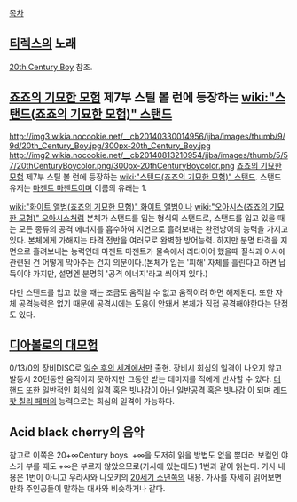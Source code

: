 [[목차]]
== [[티렉스]]의 노래 ==
[[20th Century Boy]] 참조.

== [[죠죠의 기묘한 모험]] 제7부 스틸 볼 런에 등장하는 [[wiki:"스탠드(죠죠의 기묘한 모험)" 스탠드]] ==
http://img3.wikia.nocookie.net/__cb20140330014956/jjba/images/thumb/9/9d/20th_Century_Boy.jpg/300px-20th_Century_Boy.jpg
http://img2.wikia.nocookie.net/__cb20140813210954/jjba/images/thumb/5/57/20thCenturyBoycolor.png/300px-20thCenturyBoycolor.png
[[죠죠의 기묘한 모험]] 제7부 스틸 볼 런에 등장하는 [[wiki:"스탠드(죠죠의 기묘한 모험)" 스탠드]]. 스탠드 유저는 [[마젠트 마젠트]]이며 이름의 유래는 1.

[[wiki:"화이트 앨범(죠죠의 기묘한 모험)" 화이트 앨범]]이나 [[wiki:"오아시스(죠죠의 기묘한 모험)" 오아시스]]처럼 본체가 스탠드를 입는 형식의 스탠드로, 스탠드를 입고 있을 때는 모든 종류의 공격 에너지를 흡수하여 지면으로 흘려보내는 완전방어의 능력을 가지고 있다. 본체에게 가해지는 타격 전반을 여러모로 완벽한 방어능력. 하지만 분명 타격을 지면으로 흘려보내는 능력인데 마젠트 마젠트가 물속에서 리타이어 했을때 질식과 아사에 관련된 건 어떻게 막아주는 건지 의문이다.(본체가 입는 '피해' 자체를 흘린다고 하면 납득이야 가지만, 설명엔 분명히 '공격 에너지'라고 씌어져 있다.)

다만 스탠드를 입고 있을 때는 조금도 움직일 수 없고 움직이려 하면 해제된다. 또한 자체 공격능력은 없기 때문에 공격시에는 도움이 안돼서 본체가 직접 공격해야한다는 단점도 있다. 

== [[디아볼로의 대모험]] ==
0/13/0의 장비DISC로 [[일순 후의 세계]]에서만 출현.
장비시 회심의 일격이 나오지 않고 발동시 20턴동안 움직이지 못하지만 그동안 받는 데미지를 적에게 반사할 수 있다.
[[더 핸드]] 또한 일반적인 회심의 일격 혹은 빗나감이 아닌 일반공격 혹은 빗나감 이 되며 [[레드 핫 칠리 페퍼]]의 능력으로는 회심의 일격이 가능하다.
== Acid black cherry의 음악 ==
참고로 이쪽은 20+∞Century boys. +∞을 도저히 읽을 방법도 없을 뿐더러 보컬인 야스가 부를 때도 +∞은 부르지 않았으므로(가사에 있는데도) 1번과 같이 읽는다. 가사 내용은 1번이 아니고 우라사와 나오키의 [[20세기 소년]]쪽의 내용. 가사를 자세히 읽어보면 만화 주인공들이 말하는 대사와 비슷하거나 같다.
